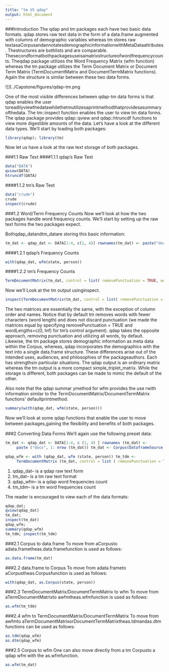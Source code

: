 ```yaml
---
title: "tm VS qdap"
output: html_document
---
```

###Introduction
The qdap and tm packages each have two basic data formats. qdap stores raw text data in the form of a data.frame augmented with columns of demographic variables whereas tm stores raw textasaCorpusandannotatesdemographicinformationwithMetaDataattributes. Thestructures are bothlists and are comparable. Thesecondformatbothpackagesuseisamatrixstructureofwordfrequencycounts. Theqdap package utilizes the Word Frequency Matrix (wfm function) whereas the tm package utilizes the Term Document Matrix or Document Term Matrix (TermDocumentMatrix and DocumentTermMatrix functions). Again the structure is similar between these two data forms. 

![](../Capstone/figures/qdap-tm.png

One of the most visible differences between qdap-tm data forms is that qdap enables the user toreadilyviewthedatawhilethetmutilizesaprintmethodthatprovidesasummaryofthedata. The tm::inspect function enables the user to view tm data forms. The qdap package provides qdap::qview and qdap::htruncdf functions to view more digestible amounts of the data. Let’s have a look at the different data types. We’ll start by loading both packages:
```r
library(qdap); library(tm)
```
Now let us have a look at the raw text storage of both packages.

###1.1 Raw Text
####1.1.1 qdap’s Raw Text
```r
data("DATA")
qview(DATA)
htruncdf(DATA)
```
####1.1.2 tm’s Raw Text
```r
data("crude")
crude
inspect(crude)
```
###1.2 Word/Term Frequency Counts
Now we’ll look at how the two packages handle word frequency counts. We’ll start by setting up the raw text forms the two packages expect.

Bothqdap_datandtm_datare storing this basic information:
```r
tm_dat <- qdap_dat <- DATA[1:4, c(1, 4)] rownames(tm_dat) <- paste("docs", 1:nrow(tm_dat)) tm_dat <- Corpus(DataframeSource(tm_dat[, 2, drop=FALSE]))
```
####1.2.1 qdap’s Frequency Counts
```r
with(qdap_dat, wfm(state, person))
```

####1.2.2 tm’s Frequency Counts
```r
TermDocumentMatrix(tm_dat, control = list( removePunctuation = TRUE, wordLengths=c(0, Inf) ) )
```
Now we’ll Look at the tm output usinginspect.
```r
inspect(TermDocumentMatrix(tm_dat, control = list( removePunctuation = TRUE, wordLengths=c(0, Inf) ) ))
```

The two matrices are essentially the same, with the exception of column order and names. Notice that by default tm removes words with fewer characters (word length) and does not discard punctuation (we made the matrices equal by specifying removePunctuation = TRUE and wordLengths=c(0, Inf) for tm’s control argument). qdap takes the opposite approach, removing punctuation and utilizing all words, by default. Likewise, the tm package stores demographic information as meta data within the Corpus, whereas, qdap incorporates the demographics with the text into a single data.frame structure. These differences arise out of the intended uses, audiences, and philosophies of the packageauthors. Each has strengthsin particular situations. The qdap output is an ordinary matrix whereas the tm output is a more compact simple_triplet_matrix. While the storage is different, both packages can be made to mimic the default of the other. 

Also note that the qdap summar ymethod for wfm provides the use rwith information similar to the TermDocumentMatrix/DocumentTermMatrix functions’ defaultprintmethod.
```r
summary(with(qdap_dat, wfm(state, person)))
```
Now we’ll look at some qdap functions that enable the user to move between packages,gaining the ﬂexibility and beneﬁts of both packages.

###2 Converting Data Forms
We’ll again use the following preset data:
```r
tm_dat <- qdap_dat <- DATA[1:4, c (1, 4) ] rownames (tm_dat) <- 
     paste ("docs", 1: nrow (tm_dat)) tm_dat <- Corpus(DataframeSource (tm_dat[, 2, drop=FALSE]))

qdap_wfm <- with (qdap_dat, wfm (state, person)) tm_tdm <- 
     TermDocumentMatrix (tm_dat, control = list ( removePunctuation = TRUE, wordLengths= c (0, Inf) )
```
1. qdap_dat– is a qdap raw text form
2. tm_dat– is a tm raw text format
3. qdap_wfm– is a qdap word frequencies count
4. tm_tdm– is a tm word frequencies count

The reader is encouraged to view each of the data formats:
```r
qdap_dat; 
qview(qdap_dat) 
tm_dat; 
inspect(tm_dat) 
qdap_wfm; 
summary(qdap_wfm) 
tm_tdm; inspect(tm_tdm)
```
###2.1 Corpus to data.frame To move from aCorpusto adata.frametheas.data.framefunction is used as follows:
```r
as.data.frame(tm_dat)
```

###2.2 data.frame to Corpus 
To move from adata.frameto aCorpustheas.Corpusfunction is used as follows:
```r
with(qdap_dat, as.Corpus(state, person))
```

###2.3 TermDocumentMatrix/DocumentTermMatrix to wfm 
To move from aTermDocumentMatrixto awfmtheas.wfmfunction is used as follows:
```r
as.wfm(tm_tdm)
```

###2.4 wfm to TermDocumentMatrix/DocumentTermMatrix 
To move from awfmto aTermDocumentMatrixorDocumentTermMatrixtheas.tdmandas.dtm functions can be used as follows:
```r
as.tdm(qdap_wfm) 
as.dtm(qdap_wfm)
```
###2.5 Corpus to wfm 
One can also move directly from a tm Corpusto a qdap wfm with the as.wfmfunction.
```r
as.wfm(tm_dat)
```
